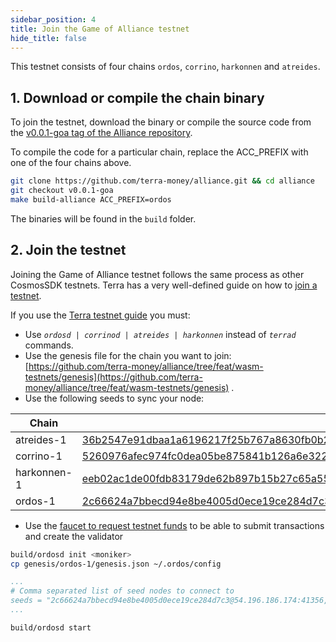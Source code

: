 ```yaml
---
sidebar_position: 4
title: Join the Game of Alliance testnet
hide_title: false
---
```



This testnet consists of four chains `ordos`, `corrino`, `harkonnen` and `atreides`.

## 1. Download or compile the chain binary

To join the testnet, download the binary or compile the source code from the [v0.0.1-goa tag of the Alliance repository](https://github.com/terra-money/alliance/releases/tag/v0.0.1-goa).

<Admonition type="tip" title="Install ignite">

To compile the code for a particular chain, replace the ACC_PREFIX with one of the four chains above.

```sh bash
git clone https://github.com/terra-money/alliance.git && cd alliance
git checkout v0.0.1-goa
make build-alliance ACC_PREFIX=ordos
```

The binaries will be found in the `build` folder.

</Admonition>

## 2. Join the testnet

Joining the Game of Alliance testnet follows the same process as other CosmosSDK testnets. Terra has a very well-defined guide on how to [join a testnet](https://docs.terra.money/full-node/manage-a-terra-validator/).

If you use the [Terra testnet guide](https://docs.terra.money/full-node/run-a-full-terra-node/) you must:

- Use _`ordosd | corrinod | atreides | harkonnen`_ instead of _`terrad`_ commands.
- Use the genesis file for the chain you want to join: [https://github.com/terra-money/alliance/tree/feat/wasm-testnets/genesis](https://github.com/terra-money/alliance/tree/feat/wasm-testnets/genesis) .
- Use the following seeds to sync your node:

| Chain       | Seeds                                                                                                                      |
| ----------- | -------------------------------------------------------------------------------------------------------------------------- |
| atreides-1  | 36b2547e91dbaa1a6196217f25b767a8630fb0b2@54.196.186.174:41456,cd19f4418b3cd10951060aad1c4b4baf82177292@35.168.16.221:41456 |
| corrino-1   | 5260976afec974fc0dea05be875841b126a6e322@54.196.186.174:41256,b59f1343587f64047ad331fd8ca8382887d34233@35.168.16.221:41256 |
| harkonnen-1 | eeb02ac1de00fdb83179de62b897b15b27c65a55@54.196.186.174:41156,15e474a5163a3e63d4030c14e6e42cfd6e4d5afc@35.168.16.221:41156 |
| ordos-1     | 2c66624a7bbecd94e8be4005d0ece19ce284d7c3@54.196.186.174:41356,6ebf0000ee85ff987f1d9de3223d605745736ca9@35.168.16.221:41356 |

- Use the [faucet to request testnet funds](https://game-of-alliance.terra.money/faucet) to be able to submit transactions and create the validator


```sh bash
build/ordosd init <moniker>
cp genesis/ordos-1/genesis.json ~/.ordos/config
```

```yaml ~/.ordos/config/config.yaml
...
# Comma separated list of seed nodes to connect to
seeds = "2c66624a7bbecd94e8be4005d0ece19ce284d7c3@54.196.186.174:41356,6ebf0000ee85ff987f1d9de3223d605745736ca9@35.168.16.221:41356"
...
```

```sh bash
build/ordosd start
```